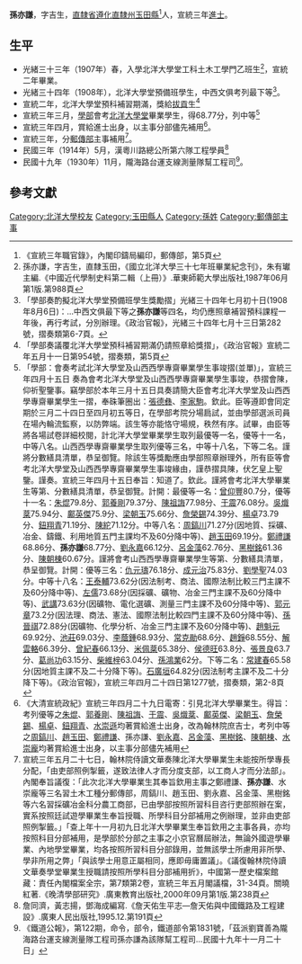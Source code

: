 {{明清人物信息框
| 姓名 = 孫亦謙
| 原名 =
| 圖片名稱=  
| 圖片大小 = 220px
| 圖片說明 =  
| 最高職務 = 郵傳部主事
| 國家 = 大清
| 爵位 =
| 籍貫 = [[直隸省|直隸省]][[遵化直隸州|遵化直隸州]][[玉田縣|玉田縣]]
| 族裔 =  
| 旗籍 =  
| 字號 = 字吉生
| 諡號 = 
| 出生日期 = 
| 出生地點 = 
| 逝世日期 =  
| 逝世地點 = 
| 墓葬 = 
| 配偶 =  
| 親屬 =  
| 出身 = 
* 宣統三年進士出身
| 經歷 = 
| 著作 =  
*
*
*
}}

'''孫亦謙'''{{BD|？年||？年||catIdx=S孫亦謙}}，字吉生，[[直隸省|直隸省]][[遵化直隸州|遵化直隸州]][[玉田縣|玉田縣]]<ref>《宣統三年職官錄》，內閣印鑄局編印，郵傳部，第5頁</ref>人，宣統三年[[進士|進士]]。

== 生平 ==
* 光緒三十三年（1907年）春，入學北洋大學堂工科土木工學門乙班生<ref>孫亦謙，字吉生，直隸玉田，《國立北洋大學三十七年班畢業紀念刊》，朱有瓛主編.《中國近代學制史料第二輯（上冊）》.華東師範大學出版社,1987年06月第1版.第988頁</ref>，宣統二年畢業。
* 光緒三十四年（1908年），北洋大學堂預備班學生，中西文俱考列最下等<ref>「學部奏酌擬北洋大學堂預備班學生獎勵摺」光緒三十四年七月初十日(1908年8月6日)：...中西文俱最下等之'''孫亦謙'''等四名，均仍應照章補習預科課程一年後，再行考試，分別辦理。《政治官報》，光緒三十四年七月十三日第282號，摺奏類第6-7頁。</ref>。
* 宣統二年，北洋大學堂預科補習期滿，獎給[[拔貢|拔貢]]生<ref>「學部奏議覆北洋大學堂預科補習期滿仍請照章給獎摺」，《政治官報》宣統二年五月十一日第954號，摺奏類，第5頁</ref>
* 宣統三年三月，[[學部|學部]]會考[[北洋大學堂|北洋大學堂]]畢業學生，得68.77分，列中等<ref>「學部：會奏考試北洋大學堂及山西西學專齋畢業學生事竣摺(並單)」，宣統三年四月十五日 奏為會考北洋大學堂及山西西學專齋畢業學生事竣，恭摺會陳，仰祈聖鑒事。竊學部於本年三月十五日具奏請簡大臣會考北洋大學堂及山西西學專齋畢業學生一摺，奉硃筆圈出：[[張德彝|張德彝]]、[[李家駒|李家駒]]。欽此。臣等遵即會同定期於三月二十四日至四月初五等日，在學部考院分場扃試，並由學部選派司員在場內輪流監察，以防弊端。該生等亦能恪守場規，秩然有序。試畢，由臣等將各場試卷詳細校閱，計北洋大學堂畢業學生取列最優等一名，優等十一名，中等八名。山西西學專齋畢業學生取列優等三名，中等十八名，下等二名。謹將分數繕具清單，恭呈御覽。除該生等獎勵應由學部照章辦理外，所有臣等會考北洋大學堂及山西西學專齋畢業學生事竣緣由，謹恭摺具陳，伏乞皇上聖鑒。謹奏。宣統三年四月十五日奉旨：知道了。欽此。謹將會考北洋大學畢業生等第、分數繕具清單，恭呈御覽。計開：最優等一名：[[曾仰豐|曾仰豐]]80.7分，優等十一名：[[朱焜|朱焜]]79.8分、[[郭養剛|郭養剛]]79.37分、[[陳祖誨|陳祖誨]]77.98分、[[于震|于震]]76.08分。[[吳熾棻|吳熾棻]]75.94分、[[鄺英傑|鄺英傑]]75.9分、[[梁朝玉|梁朝玉]]75.66分、[[詹榮錫|詹榮錫]]74.39分、[[楊卓|楊卓]]73.79分、[[鈕翔青|鈕翔青]]71.19分、[[陳紽|陳紽]]71.12分。中等八名：[[周鎬川|周鎬川]]71.27分(因地質、採礦、冶金、鑄鐵、利用地質五門主課均不及60分降中等)、[[趙玉田|趙玉田]]69.19分。[[鄭禮謙|鄭禮謙]]68.86分、'''孫亦謙'''68.77分、[[劉永嘉|劉永嘉]]66.12分、[[呂金藻|呂金藻]]62.76分、[[黑樹銘|黑樹銘]]61.36分、[[陳朝棟|陳朝棟]]60.67分。謹將會考山西西學專齋畢業學生等第、分數繕具清單，恭呈御覽。計開：優等三名：[[仇元璹|仇元璹]]76.18分、[[成元治|成元治]]75.83分、[[劉學聖|劉學聖]]74.03分。中等十八名：[[王泰輔|王泰輔]]73.62分(因法制考、商法、國際法制比較三門主課不及60分降中等)、[[左儒|左儒]]73.68分(因採礦、礦物、冶金三門主課不及60分降中等)、[[武講|武講]]73.63分(因礦物、電化選礦、測量三門主課不及60分降中等)、[[郭元章|郭元章]]73.2分(因法理、商法、憲法、國際法制比較四門主課不及60分降中等)、[[孫晉祺|孫晉祺]]72.88分(因礦物、化學分析、冶金三門主課不及60分降中等)、[[趙魁元|趙魁元]]69.92分、[[池莊|池莊]]69.03分、[[李蔭鍾|李蔭鍾]]68.93分、[[常克勛|常克勛]]68.6分、[[趙錚|趙錚]]68.55分、[[解雲輅|解雲輅]]66.39分、[[曾紀春|曾紀春]]66.13分、[[米佩棻|米佩棻]]65.38分、[[侯德旺|侯德旺]]63.8分、[[張景良|張景良]]63.7分、[[葛尚功|葛尚功]]63.15分、[[柴維梓|柴維梓]]63.04分、[[孫鴻業|孫鴻業]]62分。下等二名：[[常建春|常建春]]65.58分(因地質主課不及二十分降下等)。[[石廣垣|石廣垣]]64.82分(因法制考主課不及二十分降下等)。《政治官報》，宣統三年四月二十四日第1277號，摺奏類，第2-8頁</ref>
* 宣統三年四月，賞給進士出身，以主事分部儘先補用<ref>《大清宣統政紀》宣統三年四月二十九日電寄：引見北洋大學畢業生。得旨：考列優等之[[朱焜|朱焜]]、[[郭養剛|郭養剛]]、[[陳祖誨|陳祖誨]]、[[于震|于震]]、[[吳熾棻|吳熾棻]]、[[鄺英傑|鄺英傑]]、[[梁朝玉|梁朝玉]]、[[詹榮錫|詹榮錫]]、[[楊卓|楊卓]]、[[鈕翔青|鈕翔青]]、[[水崇遜|水崇遜]]均著賞給進士出身，改為翰林院庶吉士，考列中等之[[周鎬川|周鎬川]]、[[趙玉田|趙玉田]]、[[鄭禮謙|鄭禮謙]]、孫亦謙、[[劉永嘉|劉永嘉]]、[[呂金藻|呂金藻]]、[[黑樹銘|黑樹銘]]、[[陳朝棟|陳朝棟]]、[[水崇龐|水崇龐]]均著賞給進士出身，以主事分部儘先補用</ref>。
* 宣統三年，分[[郵傳部|郵傳部]]主事補用<ref>宣統三年五月二十七日，翰林院侍讀文華奏陳北洋大學畢業生未能按所學專長分配，「由吏部照例掣籤，遂致法律人才而分度支部，以工商人才而分法部」。內閣奉旨議復：「此次北洋大學畢業生其奉旨欽用主事之鄭禮謙、'''孫亦謙'''、水崇龐等三名習土木工種分郵傳部，周鎬川、趙玉田、劉永嘉、呂金藻、黑樹銘等六名習採礦冶金科分農工商部，已由學部按照所習科目咨行吏部照辦在案，實系按照廷試遊學畢業生奉旨授職、所學科目分部補用之例辦理，並非由吏部照例掣籤。」「查上年十一月初九日北洋大學畢業生奉旨欽用之主事各員，亦均按照科目分部補用，是學部於分部之主事之小京官曆屆辦法，無論外國遊學畢業、內地學堂畢業，均各按照所習科目分部錄用，並無該學士所慮用非所學、學非所用之弊」「與該學士用意正屬相同，應即毋庸置議」。《議復翰林院侍讀文華奏學堂畢業生授職請按照所學科目分部補用折》，中國第一歷史檔案館藏：責任內閣檔案全宗，第7類第2卷，宣統三年五月閣議檔，31-34頁。關曉紅著.《晚清學部研究》.廣東教育出版社,2000年09月第1版.第238頁</ref>。
* 民國三年（1914年）5月，漢粵川路總公所第六隊工程學員<ref>詹同濟，黃志揚，鄧海成編寫.《詹天佑生平志—詹天佑與中國鐵路及工程建設》.廣東人民出版社,1995.12.第191頁</ref>
* 民國十九年（1930年）11月，隴海路台運支線測量隊幫工程司<ref> 《鐵道公報》，第122期，命令，部令，鐵道部令第1831號，「茲派劉寶善為隴海路台運支線測量隊工程司孫亦謙為該隊幫工程司...民國十九年十一月二十日」</ref>。

==參考文獻==
{{Reflist|1}}

{{宣統三年游學畢業進士}}
{{DEFAULTSORT:S孫亦謙}}
[[Category:北洋大學校友|Category:北洋大學校友]]
[[Category:玉田縣人|Category:玉田縣人]]
[[Category:孫姓|Category:孫姓]]
[[Category:郵傳部主事|Category:郵傳部主事]]